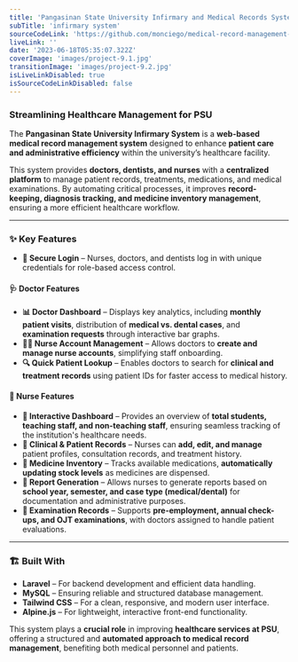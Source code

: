 ```yaml
---
title: 'Pangasinan State University Infirmary and Medical Records System'
subTitle: 'infirmary system'
sourceCodeLink: 'https://github.com/monciego/medical-record-management-system'
liveLink: ''
date: '2023-06-18T05:35:07.322Z'
coverImage: 'images/project-9.1.jpg'
transitionImage: 'images/project-9.2.jpg'
isLiveLinkDisabled: true
isSourceCodeLinkDisabled: false
---
```


### Streamlining Healthcare Management for PSU

The **Pangasinan State University Infirmary System** is a **web-based medical record management system** designed to enhance **patient care and administrative efficiency** within the university’s healthcare facility.

This system provides **doctors, dentists, and nurses** with a **centralized platform** to manage patient records, treatments, medications, and medical examinations. By automating critical processes, it improves **record-keeping, diagnosis tracking, and medicine inventory management**, ensuring a more efficient healthcare workflow.

---

### ✨ Key Features

- **🔑 Secure Login** – Nurses, doctors, and dentists log in with unique credentials for role-based access control.

#### 🩺 Doctor Features

- **📊 Doctor Dashboard** – Displays key analytics, including **monthly patient visits**, distribution of **medical vs. dental cases**, and **examination requests** through interactive bar graphs.
- **👩‍⚕️ Nurse Account Management** – Allows doctors to **create and manage nurse accounts**, simplifying staff onboarding.
- **🔍 Quick Patient Lookup** – Enables doctors to search for **clinical and treatment records** using patient IDs for faster access to medical history.

#### 🏥 Nurse Features

- **📌 Interactive Dashboard** – Provides an overview of **total students, teaching staff, and non-teaching staff**, ensuring seamless tracking of the institution's healthcare needs.
- **📁 Clinical & Patient Records** – Nurses can **add, edit, and manage** patient profiles, consultation records, and treatment history.
- **💊 Medicine Inventory** – Tracks available medications, **automatically updating stock levels** as medicines are dispensed.
- **📄 Report Generation** – Allows nurses to generate reports based on **school year, semester, and case type (medical/dental)** for documentation and administrative purposes.
- **📝 Examination Records** – Supports **pre-employment, annual check-ups, and OJT examinations**, with doctors assigned to handle patient evaluations.

---

### 🏗️ Built With

- **Laravel** – For backend development and efficient data handling.
- **MySQL** – Ensuring reliable and structured database management.
- **Tailwind CSS** – For a clean, responsive, and modern user interface.
- **Alpine.js** – For lightweight, interactive front-end functionality.

This system plays a **crucial role** in improving **healthcare services at PSU**, offering a structured and **automated approach to medical record management**, benefiting both medical personnel and patients.
